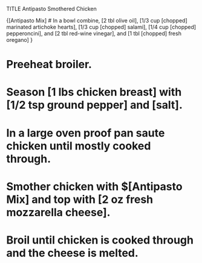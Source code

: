 TITLE Antipasto Smothered Chicken

{[Antipasto Mix]
# In a bowl combine, [2 tbl olive oil], [1/3 cup [chopped] marinated artichoke hearts], [1/3 cup [chopped] salami], [1/4 cup [chopped] pepperoncini], and [2 tbl red-wine vinegar], and [1 tbl [chopped] fresh oregano]
}

# Preeheat broiler.
# Season [1 lbs chicken breast] with [1/2 tsp ground pepper] and [salt].
# In a large oven proof pan saute chicken until mostly cooked through.
# Smother chicken with $[Antipasto Mix] and top with [2 oz fresh mozzarella cheese].
# Broil until chicken is cooked through and the cheese is melted. 